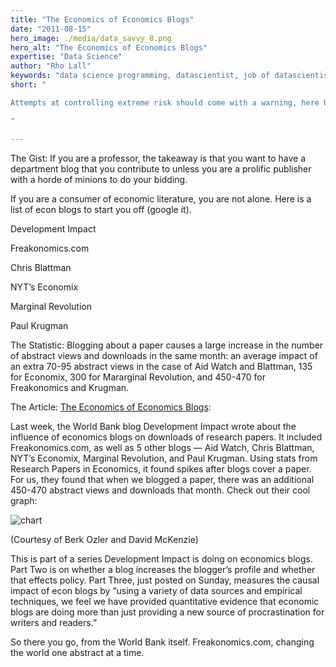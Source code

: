 ```yaml
---
title: "The Economics of Economics Blogs"
date: "2011-08-15"
hero_image: ./media/data_savvy_8.png
hero_alt: "The Economics of Economics Blogs"
expertise: "Data Science"
author: "Rho Lall"
keywords: "data science programming, datascientist, job of datascientist, job of data scientist, data driven insights, data driven storytelling, data driven solutions"
short: "

Attempts at controlling extreme risk should come with a warning, here be dragons.

"

---
```


The Gist:  If you are a professor, the takeaway is that you want to have a department blog that you contribute to unless you are a prolific publisher with a horde of minions to do your bidding.

If you are a consumer of economic literature, you are not alone. Here is a list of econ blogs to start you off (google it).

Development Impact

Freakonomics.com

Chris Blattman

NYT’s Economix

Marginal Revolution

Paul Krugman

The Statistic: Blogging about a paper causes a large increase in the number of abstract views and downloads in the same month: an average impact of an extra 70-95 abstract views in the case of Aid Watch and Blattman, 135 for Economix, 300 for Mararginal Revolution, and 450-470 for Freakonomics and Krugman.

The Article: [The Economics of Economics Blogs](https://freakonomics.com/2011/08/the-economics-of-economics-blogs/):

Last week, the World Bank blog Development Impact wrote about the influence of economics blogs on downloads of research papers. It included Freakonomics.com, as well as 5 other blogs — Aid Watch, Chris Blattman, NYT’s Economix, Marginal Revolution, and Paul Krugman. Using stats from Research Papers in Economics, it found spikes after blogs cover a paper. For us, they found that when we blogged a paper, there was an additional 450-470 abstract views and downloads that month. Check out their cool graph:

![chart](./media/content/chart_economic_blogs.png)

(Courtesy of Berk Ozler and David McKenzie)

This is part of a series Development Impact is doing on economics blogs. Part Two is on whether a blog increases the blogger’s profile and whether that effects policy. Part Three, just posted on Sunday, measures the causal impact of econ blogs by “using a variety of data sources and empirical techniques, we feel we have provided quantitative evidence that economic blogs are doing more than just providing a new source of procrastination for writers and readers.”

So there you go, from the World Bank itself. Freakonomics.com, changing the world one abstract at a time.